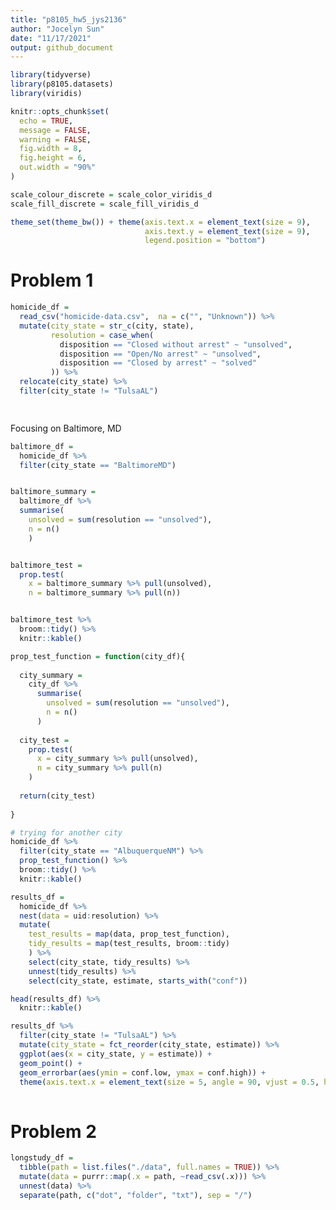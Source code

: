 ```yaml
---
title: "p8105_hw5_jys2136"
author: "Jocelyn Sun"
date: "11/17/2021"
output: github_document
---
```


```r

library(tidyverse)
library(p8105.datasets)
library(viridis)

knitr::opts_chunk$set(
  echo = TRUE,
  message = FALSE,
  warning = FALSE,
  fig.width = 8,
  fig.height = 6,
  out.width = "90%"
)

scale_colour_discrete = scale_color_viridis_d
scale_fill_discrete = scale_fill_viridis_d

theme_set(theme_bw()) + theme(axis.text.x = element_text(size = 9),
                              axis.text.y = element_text(size = 9),
                              legend.position = "bottom")

```

# Problem 1

```r

homicide_df = 
  read_csv("homicide-data.csv",  na = c("", "Unknown")) %>% 
  mutate(city_state = str_c(city, state),
         resolution = case_when(
           disposition == "Closed without arrest" ~ "unsolved",
           disposition == "Open/No arrest" ~ "unsolved",
           disposition == "Closed by arrest" ~ "solved"
         )) %>% 
  relocate(city_state) %>%
  filter(city_state != "TulsaAL")

  


```

Focusing on Baltimore, MD
```r

baltimore_df = 
  homicide_df %>% 
  filter(city_state == "BaltimoreMD")


baltimore_summary =
  baltimore_df %>% 
  summarise(
    unsolved = sum(resolution == "unsolved"),
    n = n()
    )


baltimore_test = 
  prop.test(
    x = baltimore_summary %>% pull(unsolved),
    n = baltimore_summary %>% pull(n))


baltimore_test %>% 
  broom::tidy() %>% 
  knitr::kable()

```


```r

prop_test_function = function(city_df){
  
  city_summary = 
    city_df %>% 
      summarise(
        unsolved = sum(resolution == "unsolved"),
        n = n()
      )
  
  city_test = 
    prop.test(
      x = city_summary %>% pull(unsolved),
      n = city_summary %>% pull(n)
    )
  
  return(city_test)
  
}

# trying for another city 
homicide_df %>% 
  filter(city_state == "AlbuquerqueNM") %>% 
  prop_test_function() %>% 
  broom::tidy() %>% 
  knitr::kable()

```


```r

results_df = 
  homicide_df %>%
  nest(data = uid:resolution) %>%
  mutate(
    test_results = map(data, prop_test_function),
    tidy_results = map(test_results, broom::tidy)
    ) %>% 
    select(city_state, tidy_results) %>% 
    unnest(tidy_results) %>% 
    select(city_state, estimate, starts_with("conf"))

head(results_df) %>% 
  knitr::kable()

```


```r
results_df %>% 
  filter(city_state != "TulsaAL") %>% 
  mutate(city_state = fct_reorder(city_state, estimate)) %>% 
  ggplot(aes(x = city_state, y = estimate)) +
  geom_point() +
  geom_errorbar(aes(ymin = conf.low, ymax = conf.high)) +  
  theme(axis.text.x = element_text(size = 5, angle = 90, vjust = 0.5, hjust = 1))
  
``` 

# Problem 2

```r


longstudy_df = 
  tibble(path = list.files("./data", full.names = TRUE)) %>% 
  mutate(data = purrr::map(.x = path, ~read_csv(.x))) %>% 
  unnest(data) %>%
  separate(path, c("dot", "folder", "txt"), sep = "/")

```











